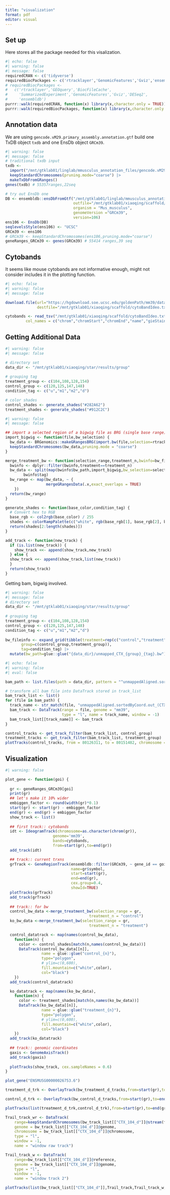 ```yaml
---
title: "visualization"
format: pdf
editor: visual
---
```


## Set up

Here stores all the package needed for this visalization.

```r
#| echo: false
#| warning: false
#| message: false
requiredCRAN <- c('tidyverse')
requiredBiocPackages <- c('rtracklayer','GenomicFeatures','Gviz','ensembldb','Rsamtools','GenomicAlignments','BRGenomics','randomcoloR')
# requiredBiocPackages <- 
#   c('rtracklayer','GEOquery','BiocFileCache',
#     'SummarizedExperiment','GenomicFeatures','Gviz','DESeq2',
#     'ensembldb')
purrr::walk(requiredCRAN, function(x) library(x,character.only = TRUE))
purrr::walk(requiredBiocPackages, function(x) library(x,character.only = TRUE))
```

## Annotation data

We are using `gencode.vM29.primary_assembly.annotation.gtf` build one TxDB object `txdb` and one EnsDb object `GRCm39`.

```r
#| warning: false
#| message: false
# traditional txdb input
txdb <- 
  import("/mnt/gtklab01/linglab/mmusculus_annotation_files/gencode.vM29.primary_assembly.annotation.gtf") |>
  keepStandardChromosomes(pruning.mode="coarse") |>
  makeTxDbFromGRanges()
genes(txdb) # 55357ranges,22seq

# try out EnsDb one
DB <- ensembldb::ensDbFromGtf("/mnt/gtklab01/linglab/mmusculus_annotation_files/gencode.vM29.primary_assembly.annotation.gtf",
                              outfile="/mnt/gtklab01/xiaoqing/scaffold/GRCm39_Ens106.sqlite",
                              organism = "Mus_musculus",
                              genomeVersion ="GRCm39",
                              version=106)
ens106 <- EnsDb(DB)
seqlevelsStyle(ens106) <- "UCSC"
GRCm39 <- ens106
# GRCm39 <- keepStandardChromosomes(ens106,pruning.mode="coarse")
geneRanges_GRCm39 <- genes(GRCm39) # 55414 ranges,39 seq
```

## Cytobands

It seems like mouse cytobands are not informative enough, might not consider includes it in the plotting function.

```r
#| echo: false
#| warning: false
#| message: false

download.file(url="https://hgdownload.soe.ucsc.edu/goldenPath/mm39/database/cytoBandIdeo.txt.gz",
              destfile="/mnt/gtklab01/xiaoqing/scaffold/cytoBandIdeo.txt.gz")

cytobands <- read_tsv("/mnt/gtklab01/xiaoqing/scaffold/cytoBandIdeo.txt.gz",
         col_names = c("chrom","chromStart","chromEnd","name","gieStain"))
```

## Getting Additional Data

```r
#| warning: false
#| message: false

# directory set
data_dir <- "/mnt/gtklab01/xiaoqing/star/results/group"
 
# grouping tag
treatment_group <- c(104,108,128,154)
control_group <- c(120,125,147,148)
condition_tag <- c("u","m1","m2","d")

# color shades
control_shades <- generate_shades("#282A62")
treatment_shades <- generate_shades("#912C2C")

```

```r
#| warning: false
#| message: false

## import a selected region of a bigwig file as BRG (single base range) object
import_bigwig <- function(file,bw_selection) {
  bw_data <- BRGenomics::makeGRangesBRG(import.bw(file,selection=rtracklayer::BigWigSelection(bw_selection)))
  keepStandardChromosomes(bw_data,pruning.mode = "coarse")
}

merge_treatment_bw <- function(selection_range,treatment_n,bwinfo=bw_fileinfo) {
  bwinfo <- dplyr::filter(bwinfo,treatment==treatment_n)
  bw_data <- split(map(bwinfo$bw_path,import_bigwig,bw_selection=selection_range),
        bwinfo$tag)
  bw_range <- map(bw_data, ~ {
                  mergeGRangesData(.x,exact_overlaps = TRUE)
    })
  return(bw_range)
}

generate_shades <- function(base_color,condition_tag) {
  # Convert hex to RGB
  base_rgb <- col2rgb(base_color) / 255
  shades <- colorRampPalette(c("white", rgb(base_rgb[1], base_rgb[2], base_rgb[3])))(5)
  return(shades[2:length(shades)])
}

add_track <- function(new_track) {
  if (is.list(new_track)) {
    show_track <<- append(show_track,new_track)
  } else {
  show_track <<- append(show_track,list(new_track))
  }
  return(show_track)
}
```

Getting bam, bigwig involved.

```r
#| warning: false
#| message: false
# directory set
data_dir <- "/mnt/gtklab01/xiaoqing/star/results/group"
 
# grouping tag
treatment_group <- c(104,108,128,154)
control_group <- c(120,125,147,148)
condition_tag <- c("u","m1","m2","d")
 
bw_fileinfo <- expand_grid(tibble(treatment=rep(c("control","treatment"),each=4),
       group=c(control_group,treatment_group)),
       tag=condition_tag) |>
  mutate(bw_path=glue::glue("{data_dir}/unmapped_CTX_{group}_{tag}.bw"))
```

```r
#| echo: false
#| warning: false
#| eval: false

bam_path <- list.files(path = data_dir, pattern = "^unmappedAligned.sortedByCoord.out_CTX_[0-9]{3}_(d|m1|m2|u).bam$", full.names = TRUE)

# transform all bam file into DataTrack stored in track_list
bam_track_list <- list()
for (file in bam_path) {
  track_name <- str_match(file, "unmappedAligned.sortedByCoord.out_(CTX_[0-9]{3}_(d|m1|m2|u))\\.bam$")[,2]
  bam_track <- DataTrack(range = file, genome = "mm39",
                         type = "l", name = track_name, window = -1)
  bam_track_list[[track_name]] <- bam_track
}

control_tracks <- get_track_filter(bam_track_list, control_group)
treatment_tracks <- get_track_filter(bam_track_list, treatment_group)
plotTracks(control_tracks, from = 80126311, to = 80151482, chromosome = "chr18", main = "Control Group")
```

## Visualization

```r
#| warning: false

plot_gene <- function(goi) {
  
  gr <- geneRanges_GRCm39[goi]
  print(gr)
  ## let's make it 10% wider
  embiggen_factor <- round(width(gr)*0.1)
  start(gr) <- start(gr) - embiggen_factor
  end(gr) <- end(gr) + embiggen_factor
  show_track <- list()
  
  ## first track:: cytobands
  idt <- IdeogramTrack(chromosome=as.character(chrom(gr)),
                     genome='mm39',
                     bands=cytobands,
                     from=start(gr),to=end(gr))
  add_track(idt)

  ## track:: current trxns
  grTrack <- GeneRegionTrack(ensembldb::filter(GRCm39, ~ gene_id == goi),
                             name=gr$symbol,
                             start=start(gr),
                             end=end(gr),
                             cex.group=0.4,
                             showId=TRUE)
  plotTracks(grTrack)
  add_track(grTrack)
  
  ## track:: for bw
  control_bw_data <-merge_treatment_bw(selection_range = gr,
                                     treatment_n = "control")
  ko_bw_data <-merge_treatment_bw(selection_range = gr,
                                     treatment_n = "treatment")

  control_datatrack <- map(names(control_bw_data),
    function(n) {
      color <- control_shades[match(n,names(control_bw_data))]
      DataTrack(control_bw_data[[n]],
                name = glue::glue("control_{n}"),
                type="polygon",
                # ylim=c(0,600),
                fill.mountain=c("white",color),
                col="black")
    })
  add_track(control_datatrack)

  ko_datatrack <- map(names(ko_bw_data),
    function(n) {
      color <- treatment_shades[match(n,names(ko_bw_data))]
      DataTrack(ko_bw_data[[n]],
                name = glue::glue("treatment_{n}"),
                type="polygon",
                # ylim=c(0,600),
                fill.mountain=c("white",color),
                col="black")
    })
  add_track(ko_datatrack)
  
  ## track:: genomic coordinates
  gaxis <- GenomeAxisTrack()
  add_track(gaxis)
  
  plotTracks(show_track, cex.sampleNames = 0.6)
}

plot_gene("ENSMUSG00000026753.6")
```

```r
treatment_d_trk <- OverlayTrack(bw_treatment_d_tracks,from=start(gr),to=end(gr),chromosome = as.character(chrom(gr)),name = "treatment")

control_d_trk <- OverlayTrack(bw_control_d_tracks,from=start(gr),to=end(gr),chromosome = as.character(chrom(gr)))

plotTracks(list(treatment_d_trk,control_d_trk),from=start(gr),to=end(gr),chromosome = as.character(chrom(gr)))

Trail_track_wr <- DataTrack(
    range=keepStandardChromosomes(bw_track_list[["CTX_104_d"]]@stream(file),pruning.mode="coarse"),
    genome = bw_track_list[["CTX_104_d"]]@genome,
    chromosome = bw_track_list[["CTX_104_d"]]@chromosome,
    type = "l",
    window = -1,
    name = "window raw track")

Trail_track_w <- DataTrack(
    range=bw_track_list[["CTX_104_d"]]@reference,
    genome = bw_track_list[["CTX_104_d"]]@genome,
    type = "l",
    window = -1,
    name = "window track 2")

plotTracks(list(bw_track_list[["CTX_104_d"]],Trail_track,Trail_track_w,Trail_track_raw,Trail_track_wr),from=start(gr),to=end(gr),chromosome = as.character(chrom(gr)))
```
